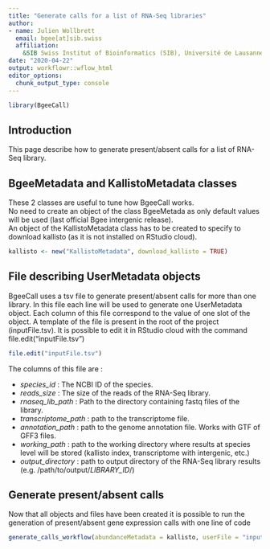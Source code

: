 ```yaml
---
title: "Generate calls for a list of RNA-Seq libraries"
author: 
- name: Julien Wollbrett
  email: bgee[at]sib.swiss
  affiliation:
    &SIB Swiss Institut of Bioinformatics (SIB), Université de Lausanne 
date: "2020-04-22"
output: workflowr::wflow_html
editor_options:
  chunk_output_type: console
---
```


```r
library(BgeeCall)
```

## Introduction

This page describe how to generate present/absent calls for a list of RNA-Seq library.

## BgeeMetadata and KallistoMetadata classes

These 2 classes are useful to tune how BgeeCall works.  
No need to create an object of the class BgeeMetada as only default values will be used (last official Bgee intergenic release).  
An object of the KallistoMetadata class has to be created to specify to download kallisto (as it is not installed on RStudio cloud).

```r
kallisto <- new("KallistoMetadata", download_kallisto = TRUE)
```

## File describing UserMetadata objects

BgeeCall uses a tsv file to generate present/absent calls for more than one library.
In this file each line will be used to generate one UserMetadata object.
Each column of this file correspond to the value of one slot of the object.
A template of the file is present in the root of the project (inputFile.tsv). It is possible to edit it in RStudio cloud with the command file.edit("inputFile.tsv")

```r
file.edit("inputFile.tsv")
```

The columns of this file are :

* _species_id_ : The NCBI ID of the species.
* _reads_size_ : The size of the reads of the RNA-Seq library.
* _rnaseq_lib_path_ : Path to the directory containing fastq files of the library.
* _transcriptome_path_ : path to the transcriptome file.
* _annotation_path_ : path to the genome annotation file. Works with GTF of GFF3 files.
* _working_path_ : path to the working directory where results at species level will be stored (kallisto index, transcriptome with intergenic, etc.)
* _output_directory_ : path to output directory of the RNA-Seq library results (e.g. /path/to/output/_LIBRARY_ID_/)

## Generate present/absent calls

Now that all objects and files have been created it is possible to run the generation of present/absent gene expression calls with one line of code


```r
generate_calls_workflow(abundanceMetadata = kallisto, userFile = "inputFile.tsv")
```
